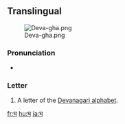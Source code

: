 ==Translingual==
[[File:Deva-gha.png|thumb]]

===Pronunciation===
* {{IPA|/gʱə/|lang=mul}}

===Letter===
{{mul-deva|gha}}

# A letter of the [[Devanagari alphabet]].

[[fr:घ]]
[[hu:घ]]
[[ja:घ]]